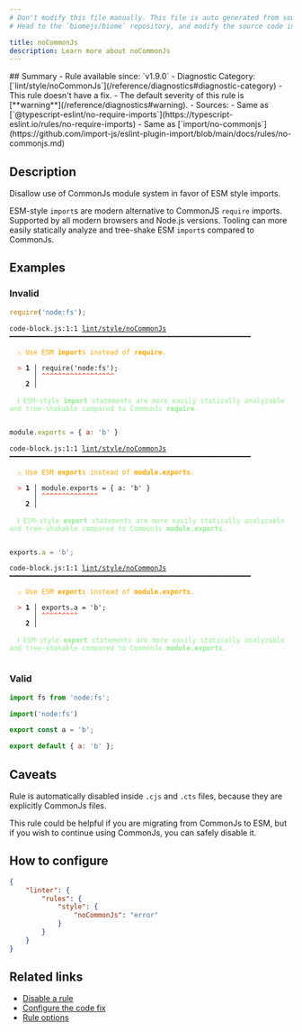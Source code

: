 ```yaml
---
# Don't modify this file manually. This file is auto generated from source, and you will lose your changes next time the website is built.
# Head to the `biomejs/biome` repository, and modify the source code in there.

title: noCommonJs
description: Learn more about noCommonJs
---
```


<Tabs>
<TabItem label="JavaScript (and super languages)" icon="seti:javascript">
## Summary
- Rule available since: `v1.9.0`
- Diagnostic Category: [`lint/style/noCommonJs`](/reference/diagnostics#diagnostic-category)
- This rule doesn't have a fix.
- The default severity of this rule is [**warning**](/reference/diagnostics#warning).
- Sources: 
  - Same as [`@typescript-eslint/no-require-imports`](https://typescript-eslint.io/rules/no-require-imports)
  - Same as [`import/no-commonjs`](https://github.com/import-js/eslint-plugin-import/blob/main/docs/rules/no-commonjs.md)

## Description
Disallow use of CommonJs module system in favor of ESM style imports.

ESM-style `import`s are modern alternative to CommonJS `require` imports. Supported by all modern browsers and Node.js versions.
Tooling can more easily statically analyze and tree-shake ESM `import`s compared to CommonJs.

## Examples

### Invalid

```js
require('node:fs');
```

<pre class="language-text"><code class="language-text">code-block.js:1:1 <a href="https://biomejs.dev/linter/rules/no-common-js">lint/style/noCommonJs</a> ━━━━━━━━━━━━━━━━━━━━━━━━━━━━━━━━━━━━━━━━━━━━━━━━━━━━━━━━━━━━<br /><br />  <strong><span style="color: Orange;">⚠</span></strong> <span style="color: Orange;">Use ESM </span><span style="color: Orange;"><strong>import</strong></span><span style="color: Orange;">s instead of </span><span style="color: Orange;"><strong>require</strong></span><span style="color: Orange;">.</span><br />  <br />  <strong><span style="color: Tomato;">&gt;</span></strong> <strong>1 │ </strong>require('node:fs');<br />   <strong>   │ </strong><strong><span style="color: Tomato;">^</span></strong><strong><span style="color: Tomato;">^</span></strong><strong><span style="color: Tomato;">^</span></strong><strong><span style="color: Tomato;">^</span></strong><strong><span style="color: Tomato;">^</span></strong><strong><span style="color: Tomato;">^</span></strong><strong><span style="color: Tomato;">^</span></strong><strong><span style="color: Tomato;">^</span></strong><strong><span style="color: Tomato;">^</span></strong><strong><span style="color: Tomato;">^</span></strong><strong><span style="color: Tomato;">^</span></strong><strong><span style="color: Tomato;">^</span></strong><strong><span style="color: Tomato;">^</span></strong><strong><span style="color: Tomato;">^</span></strong><strong><span style="color: Tomato;">^</span></strong><strong><span style="color: Tomato;">^</span></strong><strong><span style="color: Tomato;">^</span></strong><strong><span style="color: Tomato;">^</span></strong><br />    <strong>2 │ </strong><br />  <br />  <strong><span style="color: lightgreen;">ℹ</span></strong> <span style="color: lightgreen;">ESM-style </span><span style="color: lightgreen;"><strong>import</strong></span><span style="color: lightgreen;"> statements are more easily statically analyzable and tree-shakable compared to CommonJs </span><span style="color: lightgreen;"><strong>require</strong></span><span style="color: lightgreen;">.</span><br />  <br /></code></pre>

```js
module.exports = { a: 'b' }
```

<pre class="language-text"><code class="language-text">code-block.js:1:1 <a href="https://biomejs.dev/linter/rules/no-common-js">lint/style/noCommonJs</a> ━━━━━━━━━━━━━━━━━━━━━━━━━━━━━━━━━━━━━━━━━━━━━━━━━━━━━━━━━━━━<br /><br />  <strong><span style="color: Orange;">⚠</span></strong> <span style="color: Orange;">Use ESM </span><span style="color: Orange;"><strong>export</strong></span><span style="color: Orange;">s instead of </span><span style="color: Orange;"><strong>module.exports</strong></span><span style="color: Orange;">.</span><br />  <br />  <strong><span style="color: Tomato;">&gt;</span></strong> <strong>1 │ </strong>module.exports = &#123; a: 'b' &#125;<br />   <strong>   │ </strong><strong><span style="color: Tomato;">^</span></strong><strong><span style="color: Tomato;">^</span></strong><strong><span style="color: Tomato;">^</span></strong><strong><span style="color: Tomato;">^</span></strong><strong><span style="color: Tomato;">^</span></strong><strong><span style="color: Tomato;">^</span></strong><strong><span style="color: Tomato;">^</span></strong><strong><span style="color: Tomato;">^</span></strong><strong><span style="color: Tomato;">^</span></strong><strong><span style="color: Tomato;">^</span></strong><strong><span style="color: Tomato;">^</span></strong><strong><span style="color: Tomato;">^</span></strong><strong><span style="color: Tomato;">^</span></strong><strong><span style="color: Tomato;">^</span></strong><br />    <strong>2 │ </strong><br />  <br />  <strong><span style="color: lightgreen;">ℹ</span></strong> <span style="color: lightgreen;">ESM-style </span><span style="color: lightgreen;"><strong>export</strong></span><span style="color: lightgreen;"> statements are more easily statically analyzable and tree-shakable compared to CommonJs </span><span style="color: lightgreen;"><strong>module.exports</strong></span><span style="color: lightgreen;">.</span><br />  <br /></code></pre>

```js
exports.a = 'b';
```

<pre class="language-text"><code class="language-text">code-block.js:1:1 <a href="https://biomejs.dev/linter/rules/no-common-js">lint/style/noCommonJs</a> ━━━━━━━━━━━━━━━━━━━━━━━━━━━━━━━━━━━━━━━━━━━━━━━━━━━━━━━━━━━━<br /><br />  <strong><span style="color: Orange;">⚠</span></strong> <span style="color: Orange;">Use ESM </span><span style="color: Orange;"><strong>export</strong></span><span style="color: Orange;">s instead of </span><span style="color: Orange;"><strong>module.exports</strong></span><span style="color: Orange;">.</span><br />  <br />  <strong><span style="color: Tomato;">&gt;</span></strong> <strong>1 │ </strong>exports.a = 'b';<br />   <strong>   │ </strong><strong><span style="color: Tomato;">^</span></strong><strong><span style="color: Tomato;">^</span></strong><strong><span style="color: Tomato;">^</span></strong><strong><span style="color: Tomato;">^</span></strong><strong><span style="color: Tomato;">^</span></strong><strong><span style="color: Tomato;">^</span></strong><strong><span style="color: Tomato;">^</span></strong><strong><span style="color: Tomato;">^</span></strong><strong><span style="color: Tomato;">^</span></strong><br />    <strong>2 │ </strong><br />  <br />  <strong><span style="color: lightgreen;">ℹ</span></strong> <span style="color: lightgreen;">ESM-style </span><span style="color: lightgreen;"><strong>export</strong></span><span style="color: lightgreen;"> statements are more easily statically analyzable and tree-shakable compared to CommonJs </span><span style="color: lightgreen;"><strong>module.exports</strong></span><span style="color: lightgreen;">.</span><br />  <br /></code></pre>

### Valid

```js
import fs from 'node:fs';
```

```js
import('node:fs')
```

```js
export const a = 'b';
```

```js
export default { a: 'b' };
```

## Caveats

Rule is automatically disabled inside `.cjs` and `.cts` files, because they are explicitly CommonJs files.

This rule could be helpful if you are migrating from CommonJs to ESM,
but if you wish to continue using CommonJs, you can safely disable it.

## How to configure
```json title="biome.json"
{
	"linter": {
		"rules": {
			"style": {
				"noCommonJs": "error"
			}
		}
	}
}

```
## Related links

- [Disable a rule](/linter/#disable-a-rule)
- [Configure the code fix](/linter#configure-the-code-fix)
- [Rule options](/linter/#rule-options)

</TabItem>
</Tabs>

